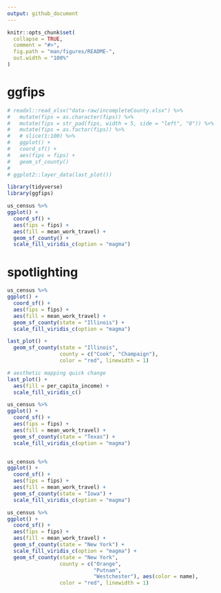 ```yaml
---
output: github_document
---
```


<!-- README.md is generated from README.Rmd. Please edit that file -->

```r
knitr::opts_chunk$set(
  collapse = TRUE,
  comment = "#>",
  fig.path = "man/figures/README-",
  out.width = "100%"
)
```

# ggfips

```r
# readxl::read_xlsx("data-raw/incompleteCounty.xlsx") %>% 
#   mutate(fips = as.character(fips)) %>%
#   mutate(fips = str_pad(fips, width = 5, side = "left", "0")) %>%
#   mutate(fips = as.factor(fips)) %>%
#   # slice(1:100) %>%
#   ggplot() +
#   coord_sf() +
#   aes(fips = fips) +
#   geom_sf_county()
# 
# ggplot2::layer_data(last_plot())

```


```r
library(tidyverse)
library(ggfips)

us_census %>% 
ggplot() +
  coord_sf() +
  aes(fips = fips) +
  aes(fill = mean_work_travel) +
  geom_sf_county() +
  scale_fill_viridis_c(option = "magma")
```


# spotlighting

```r
us_census %>% 
ggplot() +
  coord_sf() +
  aes(fips = fips) +
  aes(fill = mean_work_travel) +
  geom_sf_county(state = "Illinois") +
  scale_fill_viridis_c(option = "magma")

last_plot() +
  geom_sf_county(state = "Illinois",
                 county = c("Cook", "Champaign"),
                 color = "red", linewidth = 1)

# aesthetic mapping quick change
last_plot() +
  aes(fill = per_capita_income) + 
  scale_fill_viridis_c()
```





```r
us_census %>% 
ggplot() +
  coord_sf() +
  aes(fips = fips) +
  aes(fill = mean_work_travel) +
  geom_sf_county(state = "Texas") +
  scale_fill_viridis_c(option = "magma")


us_census %>% 
ggplot() +
  coord_sf() +
  aes(fips = fips) +
  aes(fill = mean_work_travel) +
  geom_sf_county(state = "Iowa") +
  scale_fill_viridis_c(option = "magma")

us_census %>% 
ggplot() +
  coord_sf() +
  aes(fips = fips) +
  aes(fill = mean_work_travel) +
  geom_sf_county(state = "New York") +
  scale_fill_viridis_c(option = "magma") +
  geom_sf_county(state = "New York",
                 county = c("Orange", 
                            "Putnam", 
                            "Westchester"), aes(color = name),
                 color = "red", linewidth = 1)
```


 
